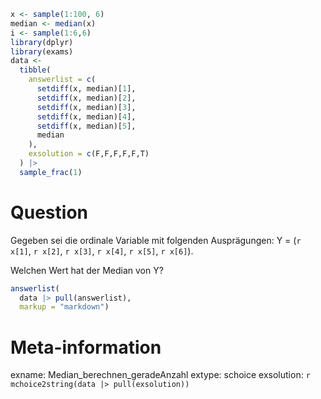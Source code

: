 ```r
x <- sample(1:100, 6)
median <- median(x)
i <- sample(1:6,6)
library(dplyr)
library(exams)
data <- 
  tibble(
    answerlist = c(
      setdiff(x, median)[1],
      setdiff(x, median)[2],
      setdiff(x, median)[3],
      setdiff(x, median)[4],
      setdiff(x, median)[5],
      median
    ),
    exsolution = c(F,F,F,F,F,T)
  ) |> 
  sample_frac(1)
```

Question
========

Gegeben sei die ordinale Variable mit folgenden Ausprägungen: Y = (`r x[1]`, `r x[2]`, `r x[3]`, `r x[4]`, `r x[5]`, `r x[6]`).  

Welchen Wert hat der Median von Y?



```r
answerlist(
  data |> pull(answerlist),
  markup = "markdown")
```




Meta-information
================
exname: Median_berechnen_geradeAnzahl
extype: schoice
exsolution: `r mchoice2string(data |> pull(exsolution))`
